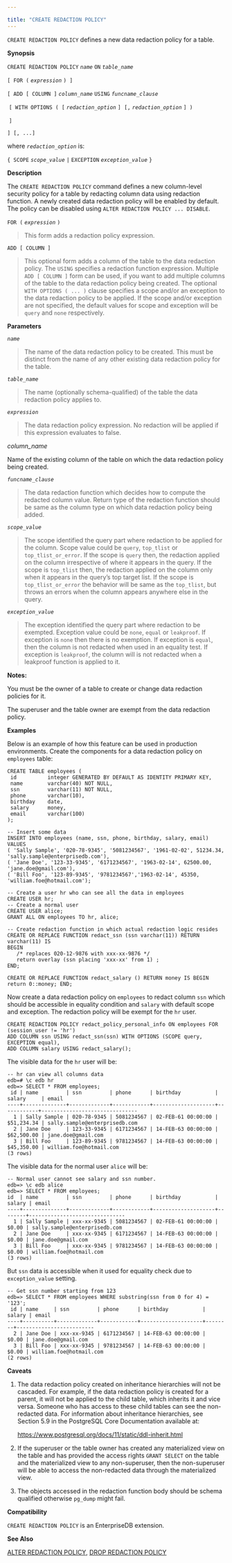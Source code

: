 ---

title: "CREATE REDACTION POLICY"
---

<div id="create_redaction_policy" class="registered_link"></div>

`CREATE REDACTION POLICY` defines a new data redaction policy for a table.

**Synopsis**

`CREATE REDACTION POLICY` *`name`* `ON` *`table_name`*

  `[ FOR (` *`expression`* `) ]`

  `[ ADD [ COLUMN ]` *`column_name`* `USING` *`funcname_clause`*

​    `[ WITH OPTIONS ( [` *`redaction_option`* `]`
​      `[,` *`redaction_option`* `] )`

​    `]`

  `] [, ...]`

where *`redaction_option`* is:

`{ SCOPE` *`scope_value`* `|`
  `EXCEPTION` *`exception_value`* `}`

**Description**

The `CREATE REDACTION POLICY` command defines a new column-level security policy for a table by redacting column data using redaction function. A newly created data redaction policy will be enabled by default. The policy can be disabled using `ALTER REDACTION POLICY ... DISABLE`.

`FOR (` *`expression`* `)`

> This form adds a redaction policy expression.

`ADD [ COLUMN ]`

> This optional form adds a column of the table to the data redaction policy. The `USING` specifies a redaction function expression. Multiple `ADD [ COLUMN ]` form can be used, if you want to add multiple columns of the table to the data redaction policy being created. The optional `WITH OPTIONS ( ... )` clause specifies a scope and/or an exception to the data redaction policy to be applied. If the scope and/or exception are not specified, the default values for scope and exception will be `query` and `none` respectively.

**Parameters**

*`name`*

> The name of the data redaction policy to be created. This must be distinct from the name of any other existing data redaction policy for the table.

*`table_name`*

> The name (optionally schema-qualified) of the table the data redaction policy applies to.

*`expression`*

> The data redaction policy expression. No redaction will be applied if this expression evaluates to false.

*column_name*

Name of the existing column of the table on which the data redaction policy being created.

*`funcname_clause`*

> The data redaction function which decides how to compute the redacted column value. Return type of the redaction function should be same as the column type on which data redaction policy being added.

*`scope_value`*

> The scope identified the query part where redaction to be applied for the column. Scope value could be `query`, `top_tlist` or `top_tlist_or_error`. If the scope is `query` then, the redaction applied on the column irrespective of where it appears in the query. If the scope is `top_tlist` then, the redaction applied on the column only when it appears in the query’s top target list. If the scope is `top_tlist_or_error` the behavior will be same as the `top_tlist`, but throws an errors when the column appears anywhere else in the query.

*`exception_value`*

> The exception identified the query part where redaction to be exempted. Exception value could be `none`, `equal` or `leakproof`. If exception is `none` then there is no exemption. If exception is `equal`, then the column is not redacted when used in an equality test. If exception is `leakproof`, the column will is not redacted when a leakproof function is applied to it.

**Notes:**

You must be the owner of a table to create or change data redaction policies for it.

The superuser and the table owner are exempt from the data redaction policy.

**Examples**

Below is an example of how this feature can be used in production environments. Create the components for a data redaction policy on `employees` table:

```
CREATE TABLE employees (
 id          integer GENERATED BY DEFAULT AS IDENTITY PRIMARY KEY,
 name        varchar(40) NOT NULL,
 ssn         varchar(11) NOT NULL,
 phone       varchar(10),
 birthday    date,
 salary      money,
 email       varchar(100)
);

-- Insert some data
INSERT INTO employees (name, ssn, phone, birthday, salary, email)
VALUES
( 'Sally Sample', '020-78-9345', '5081234567', '1961-02-02', 51234.34, 'sally.sample@enterprisedb.com'),
( 'Jane Doe', '123-33-9345', '6171234567', '1963-02-14', 62500.00, 'jane.doe@gmail.com'),
( 'Bill Foo', '123-89-9345', '9781234567','1963-02-14', 45350, 'william.foe@hotmail.com');

-- Create a user hr who can see all the data in employees
CREATE USER hr;
-- Create a normal user
CREATE USER alice;
GRANT ALL ON employees TO hr, alice;

-- Create redaction function in which actual redaction logic resides
CREATE OR REPLACE FUNCTION redact_ssn (ssn varchar(11)) RETURN varchar(11) IS
BEGIN
   /* replaces 020-12-9876 with xxx-xx-9876 */
   return overlay (ssn placing 'xxx-xx' from 1) ;
END;

CREATE OR REPLACE FUNCTION redact_salary () RETURN money IS BEGIN return 0::money; END;
```

Now create a data redaction policy on `employees` to redact column `ssn` which should be accessible in equality condition and `salary` with default scope and exception. The redaction policy will be exempt for the `hr` user.

```
CREATE REDACTION POLICY redact_policy_personal_info ON employees FOR (session_user != 'hr')
ADD COLUMN ssn USING redact_ssn(ssn) WITH OPTIONS (SCOPE query, EXCEPTION equal),
ADD COLUMN salary USING redact_salary();
```

The visible data for the `hr` user will be:

```
-- hr can view all columns data
edb=# \c edb hr
edb=> SELECT * FROM employees;
 id | name         | ssn         | phone      | birthday           | salary     | email
----+--------------+-------------+------------+--------------------+------------+-------------------------------
  1 | Sally Sample | 020-78-9345 | 5081234567 | 02-FEB-61 00:00:00 | $51,234.34 | sally.sample@enterprisedb.com
  2 | Jane Doe     | 123-33-9345 | 6171234567 | 14-FEB-63 00:00:00 | $62,500.00 | jane.doe@gmail.com
  3 | Bill Foo     | 123-89-9345 | 9781234567 | 14-FEB-63 00:00:00 | $45,350.00 | william.foe@hotmail.com
(3 rows)
```

The visible data for the normal user `alice` will be:

```
-- Normal user cannot see salary and ssn number.
edb=> \c edb alice
edb=> SELECT * FROM employees;
id  | name         | ssn         | phone      | birthday           | salary | email
----+--------------+-------------+------------+--------------------+--------+-------------------------------
  1 | Sally Sample | xxx-xx-9345 | 5081234567 | 02-FEB-61 00:00:00 |  $0.00 | sally.sample@enterprisedb.com
  2 | Jane Doe     | xxx-xx-9345 | 6171234567 | 14-FEB-63 00:00:00 |  $0.00 | jane.doe@gmail.com
  3 | Bill Foo     | xxx-xx-9345 | 9781234567 | 14-FEB-63 00:00:00 |  $0.00 | william.foe@hotmail.com
(3 rows)
```

But `ssn` data is accessible when it used for equality check due to `exception_value` setting.

```
-- Get ssn number starting from 123
edb=> SELECT * FROM employees WHERE substring(ssn from 0 for 4) = '123';
 id | name     | ssn         | phone      | birthday           | salary | email
----+----------+-------------+------------+--------------------+--------+-------------------------
  2 | Jane Doe | xxx-xx-9345 | 6171234567 | 14-FEB-63 00:00:00 |  $0.00 | jane.doe@gmail.com
  3 | Bill Foo | xxx-xx-9345 | 9781234567 | 14-FEB-63 00:00:00 |  $0.00 | william.foe@hotmail.com
(2 rows)
```

**Caveats**

1. The data redaction policy created on inheritance hierarchies will not be cascaded. For example, if the data redaction policy is created for a parent, it will not be applied to the child table, which inherits it and vice versa. Someone who has access to these child tables can see the non-redacted data. For information about inheritance hierarchies, see Section 5.9 in the PostgreSQL Core Documentation available at:

    https://www.postgresql.org/docs/11/static/ddl-inherit.html

2.  If the superuser or the table owner has created any materialized view on the table and has provided the access rights `GRANT SELECT` on the table and the materialized view to any non-superuser, then the non-superuser will be able to access the non-redacted data through the materialized view.

3.  The objects accessed in the redaction function body should be schema qualified otherwise `pg_dump` might fail.

**Compatibility**

`CREATE REDACTION POLICY` is an EnterpriseDB extension.

**See Also**

[ALTER REDACTION POLICY](https://www.enterprisedb.com/edb-docs/d/edb-postgres-advanced-server/user-guides/user-guide/11/EDB_Postgres_Advanced_Server_Guide.1.057.html#pID0E0CLC0HA), [DROP REDACTION POLICY](https://www.enterprisedb.com/edb-docs/d/edb-postgres-advanced-server/user-guides/user-guide/11/EDB_Postgres_Advanced_Server_Guide.1.058.html#pID0E0WIC0HA)